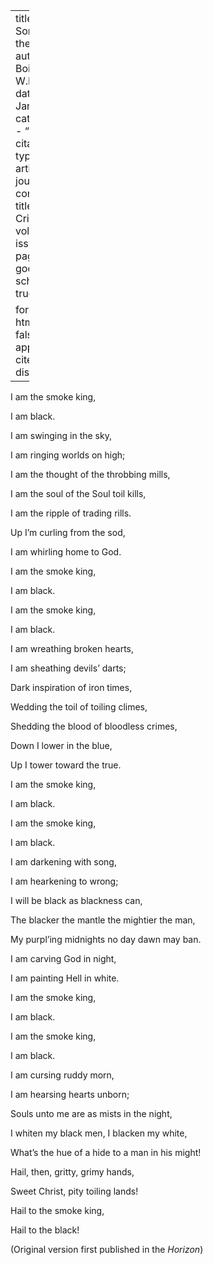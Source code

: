 
---
title: 'The Song of the Smoke'
author: Du Bois, W.E.B.
date: Jan. 1914
categories: 
  - ""
citation: 
  type: article-journal
  container-title: The Crisis
  volume: 7
  issue: 3
  page: 132
google-scholar: true

format:
  html:
    toc: false
    appendix-cite-as: display
---



<div class="poem">
<p class = "verse">I am the smoke king,</p>
<p class = "verse">I am black.</p>
<p class = "verse indent">I am swinging in the sky,</p>
<p class = "verse indent">I am ringing worlds on high;</p>
<p class = "verse indent">I am the thought of the throbbing mills,</p>
<p class = "verse indent">I am the soul of the Soul toil kills,</p>
<p class = "verse indent">I am the ripple of trading rills.</p>
<p class = "verse">Up I'm curling from the sod,</p>
<p class = "verse">I am whirling home to God.</p>
<p class = "verse">I am the smoke king,</p>
<p class = "verse">I am black.
</div>

<div class="poem">
<p class = "verse">I am the smoke king,
<p class = "verse">I am black.
<p class = "verse indent">I am wreathing broken hearts,
<p class = "verse indent">I am sheathing devils' darts;
<p class = "verse indent">Dark inspiration of iron times,
<p class = "verse indent">Wedding the toil of toiling climes,
<p class = "verse indent">Shedding the blood of bloodless crimes,
<p class = "verse">Down I lower in the blue,
<p class = "verse">Up I tower toward the true.
<p class = "verse">I am the smoke king,
<p class = "verse">I am black.
</div>

<div class="poem">
<p class = "verse">I am the smoke king,
<p class = "verse">I am black.
<p class = "verse indent">I am darkening with song,
<p class = "verse indent">I am hearkening to wrong;
<p class = "verse indent">I will be black as blackness can,
<p class = "verse indent">The blacker the mantle the mightier the man,
<p class = "verse indent">My purpl'ing midnights no day dawn may ban. 
<p class = "verse">I am carving God in night,
<p class = "verse">I am painting Hell in white.
<p class = "verse">I am the smoke king,
<p class = "verse">I am black.
</div>

<div class="poem">
<p class = "verse">I am the smoke king,
<p class = "verse">I am black.
<p class = "verse indent">I am cursing ruddy morn,
<p class = "verse indent">I am hearsing hearts unborn;
<p class = "verse indent">Souls unto me are as mists in the night,
<p class = "verse indent">I whiten my black men, I blacken my white, 
<p class = "verse indent">What's the hue of a hide to a man in his might!
<p class = "verse">Hail, then, gritty, grimy hands,
<p class = "verse">Sweet Christ, pity toiling lands!
<p class = "verse">Hail to the smoke king,
<p class = "verse">Hail to the black!
</div>

(Original version first published in the *Horizon*)

